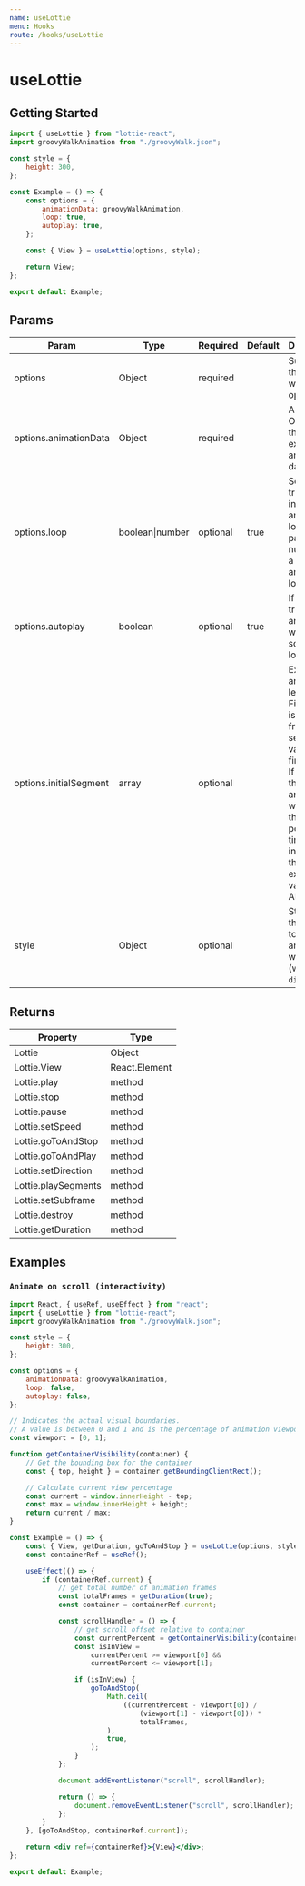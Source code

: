 ```yaml
---
name: useLottie
menu: Hooks
route: /hooks/useLottie
---
```



# useLottie

## Getting Started

<UseLottieExamples />

```jsx
import { useLottie } from "lottie-react";
import groovyWalkAnimation from "./groovyWalk.json";

const style = {
	height: 300,
};

const Example = () => {
	const options = {
		animationData: groovyWalkAnimation,
		loop: true,
		autoplay: true,
	};

	const { View } = useLottie(options, style);

	return View;
};

export default Example;
```

## Params

| Param                  | Type            | Required | Default | Description                                                                                                                                                                                              |
| ---------------------- | --------------- | -------- | ------- | -------------------------------------------------------------------------------------------------------------------------------------------------------------------------------------------------------- |
| options                | Object          | required |         | Subset of the lottie-web options                                                                                                                                                                         |
| options.animationData  | Object          | required |         | A JSON Object with the exported animation data                                                                                                                                                           |
| options.loop           | boolean\|number | optional | true    | Set it to true for infinite amount of loops, or pass a number for a specific amount of loops                                                                                                             |
| options.autoplay       | boolean         | optional | true    | If set to true, animation will play as soon as it's loaded                                                                                                                                               |
| options.initialSegment | array           | optional |         | Expects an array of length 2. First value is the initial frame, second value is the final frame. If this is set, the animation will start at this position in time instead of the exported value from AE |
| style                  | Object          | optional |         | Style object that applies to the animation wrapper (which is a `div`)                                                                                                                                    |

## Returns

| Property                | Type          |
| ----------------------- | ------------- |
| Lottie              | Object        |
| Lottie.View         | React.Element |
| Lottie.play         | method        |
| Lottie.stop         | method        |
| Lottie.pause        | method        |
| Lottie.setSpeed     | method        |
| Lottie.goToAndStop  | method        |
| Lottie.goToAndPlay  | method        |
| Lottie.setDirection | method        |
| Lottie.playSegments | method        |
| Lottie.setSubframe  | method        |
| Lottie.destroy      | method        |
| Lottie.getDuration  | method        |


## Examples

### `Animate on scroll (interactivity)`

<UseLottieWithInteractivity />

```jsx
import React, { useRef, useEffect } from "react";
import { useLottie } from "lottie-react";
import groovyWalkAnimation from "./groovyWalk.json";

const style = {
	height: 300,
};

const options = {
	animationData: groovyWalkAnimation,
	loop: false,
	autoplay: false,
};

// Indicates the actual visual boundaries.
// A value is between 0 and 1 and is the percentage of animation viewport.
const viewport = [0, 1];

function getContainerVisibility(container) {
	// Get the bounding box for the container
	const { top, height } = container.getBoundingClientRect();

	// Calculate current view percentage
	const current = window.innerHeight - top;
	const max = window.innerHeight + height;
	return current / max;
}

const Example = () => {
	const { View, getDuration, goToAndStop } = useLottie(options, style);
	const containerRef = useRef();

	useEffect(() => {
		if (containerRef.current) {
			// get total number of animation frames
			const totalFrames = getDuration(true);
			const container = containerRef.current;

			const scrollHandler = () => {
				// get scroll offset relative to container
				const currentPercent = getContainerVisibility(container);
				const isInView =
					currentPercent >= viewport[0] &&
					currentPercent <= viewport[1];

				if (isInView) {
					goToAndStop(
						Math.ceil(
							((currentPercent - viewport[0]) /
								(viewport[1] - viewport[0])) *
								totalFrames,
						),
						true,
					);
				}
			};

			document.addEventListener("scroll", scrollHandler);

			return () => {
				document.removeEventListener("scroll", scrollHandler);
			};
		}
	}, [goToAndStop, containerRef.current]);

	return <div ref={containerRef}>{View}</div>;
};

export default Example;
```